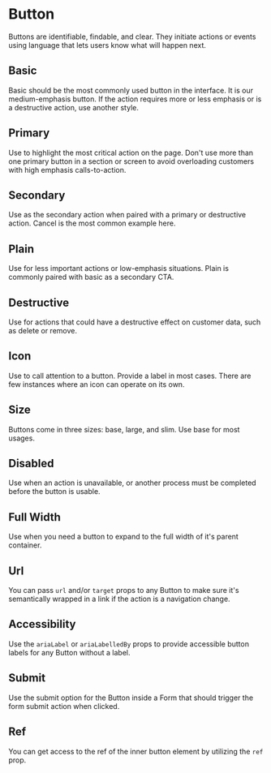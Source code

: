 

<Meta title="Actions/Button" of={stories} />

# Button

Buttons are identifiable, findable, and clear. They initiate actions or events using language that lets users know what will happen next.

<Canvas of={stories.Default} />

<Controls of={stories.Default} />

## Basic

Basic should be the most commonly used button in the interface. It is our medium-emphasis button. If the action requires more or less emphasis or is a destructive action, use another style.

<Canvas of={stories.Basic} />

## Primary

Use to highlight the most critical action on the page. Don't use more than one primary button in a section or screen to avoid overloading customers with high emphasis calls-to-action.

<Canvas of={stories.Primary} />

## Secondary

Use as the secondary action when paired with a primary or destructive action. Cancel is the most common example here.

<Canvas of={stories.Secondary} />

## Plain

Use for less important actions or low-emphasis situations. Plain is commonly paired with basic as a secondary CTA.

<Canvas of={stories.Plain} />

## Destructive

Use for actions that could have a destructive effect on customer data, such as delete or remove.

<Canvas of={stories.Destructive} />

## Icon

Use to call attention to a button. Provide a label in most cases. There are few instances where an icon can operate on its own.

<Canvas of={stories.Icon} />

## Size

Buttons come in three sizes: base, large, and slim. Use base for most usages.

<Canvas of={stories.Size} />

## Disabled

Use when an action is unavailable, or another process must be completed before the button is usable.

<Canvas of={stories.Disabled} />

## Full Width

Use when you need a button to expand to the full width of it's parent container.

<Canvas of={stories.FullWidth} />

## Url

You can pass `url` and/or `target` props to any Button to make sure it's semantically wrapped in a link if the action is a navigation change.

<Canvas of={stories.Url} />

## Accessibility

Use the `ariaLabel` or `ariaLabelledBy` props to provide accessible button labels for any Button without a label.

<Canvas of={stories.Accessibility} />

## Submit

Use the submit option for the Button inside a Form that should trigger the form submit action when clicked.

<Canvas of={stories.Submit} />

## Ref

You can get access to the ref of the inner button element by utilizing the `ref` prop.

<Canvas of={stories.Ref} />
